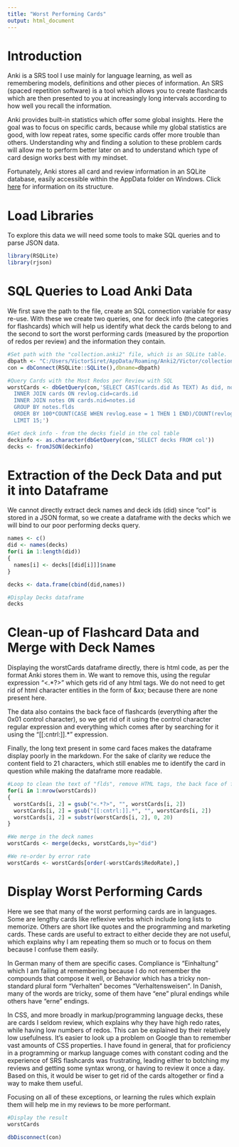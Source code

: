```yaml
---
title: "Worst Performing Cards"
output: html_document
---
```

<h1>Introduction</h1>

<p>Anki is a SRS tool I use mainly for language learning, as well as remembering models, definitions and other pieces of information. An SRS (spaced repetition software) is a tool which allows you to create flashcards which are then presented to you at increasingly long intervals according to how well you recall the information.</p>

<p>Anki provides built-in statistics which offer some global insights. Here the goal was to focus on specific cards, because while my global statistics are good, with low repeat rates, some specific cards offer more trouble than others. Understanding why and finding a solution to these problem cards will allow me to perform better later on and to understand which type of card design works best with my mindset.</p>

<p>Fortunately, Anki stores all card and review information in an SQLite database, easily accessible within the AppData folder on Windows. Click <a href="https://github.com/ankidroid/Anki-Android/wiki/Database-Structure">here</a> for information on its structure.</p>

<h1>Load Libraries</h1>

<p>To explore this data we will need some tools to make SQL queries and to parse JSON data.</p>
```r
library(RSQLite)
library(rjson)
```

<h1>SQL Queries to Load Anki Data</h1>
<p>We first save the path to the file, create an SQL connection variable for easy re-use. With these we create two queries, one for deck info (the categories for flashcards) which will help us identify what deck the cards belong to and the second to sort the worst performing cards (measured by the proportion of redos per review) and the information they contain.
```r
#Set path with the "collection.anki2" file, which is an SQLite table.
dbpath <- "C:/Users/VictorSiret/AppData/Roaming/Anki2/Victor/collection.anki2"
con = dbConnect(RSQLite::SQLite(),dbname=dbpath)

#Query Cards with the Most Redos per Review with SQL
worstCards <- dbGetQuery(con,'SELECT CAST(cards.did As TEXT) As did, notes.flds As Content, ROUND(CAST(COUNT(CASE WHEN revlog.ease = 1 THEN 1 END) AS float)/COUNT(revlog.ease),2) As RedoRate, COUNT(CASE WHEN revlog.ease = 1 THEN 1 END) As NumberRedo FROM revlog 
  INNER JOIN cards ON revlog.cid=cards.id
  INNER JOIN notes ON cards.nid=notes.id
  GROUP BY notes.flds
  ORDER BY 100*COUNT(CASE WHEN revlog.ease = 1 THEN 1 END)/COUNT(revlog.ease) DESC
  LIMIT 15;')

#Get deck info - from the decks field in the col table
deckinfo <- as.character(dbGetQuery(con,'SELECT decks FROM col'))
decks <- fromJSON(deckinfo)
```

<h1>Extraction of the Deck Data and put it into Dataframe</h1>

<p>We cannot directly extract deck names and deck ids (did) since "col" is stored in a JSON format, so we create a dataframe with the decks which we will bind to our poor performing decks query.</p>
```r
names <- c()
did <- names(decks)
for(i in 1:length(did))
{
  names[i] <- decks[[did[i]]]$name
}

decks <- data.frame(cbind(did,names))

#Display Decks dataframe
decks
```

<h1>Clean-up of Flashcard Data and Merge with Deck Names</h1>

<p>Displaying the worstCards dataframe directly, there is html code, as per the format Anki stores them in. We want to remove this, using the regular expression "&#60;.*?&#62;" which gets rid of any html tags. We do not need to get rid of html character entities in the form of &#38;xx; because there are none present here.</p>

<p>The data also contains the back face of flashcards (everything after the 0x01 control character), so we get rid of it using the control character regular expression and everything which comes after by searching for it using the "[[:cntrl:]].*" expression.</p>

<p>Finally, the long text present in some card faces makes the dataframe display poorly in the markdown. For the sake of clarity we reduce the content field to 21 characters, which still enables me to identify the card in question while making the dataframe more readable.</p>
```r
#Loop to clean the text of "flds", remove HTML tags, the back face of flashcards (everything after the 0x01 control character) and reduces the string length for it to fit better when we display the dataframe.
for(i in 1:nrow(worstCards))
{
  worstCards[i, 2] = gsub("<.*?>", "", worstCards[i, 2])
  worstCards[i, 2] = gsub("[[:cntrl:]].*", "", worstCards[i, 2])
  worstCards[i, 2] = substr(worstCards[i, 2], 0, 20)
}

#We merge in the deck names
worstCards <- merge(decks, worstCards,by="did")

#We re-order by error rate
worstCards <- worstCards[order(-worstCards$RedoRate),]
```

<h1>Display Worst Performing Cards</h1>

<p>Here we see that many of the worst performing cards are in languages. Some are lengthy cards like reflexive verbs which include long lists to memorize. Others are short like quotes and the programming and marketing cards. These cards are useful to extract to either decide they are not useful, which explains why I am repeating them so much or to focus on them because I confuse them easily.</p>

<p>In German many of them are specific cases. Compliance is "Einhaltung" which I am failing at remembering because I do not remember the compounds that compose it well, or Behavior which has a tricky non-standard plural form "Verhalten" becomes "Verhaltensweisen". In Danish, many of the words are tricky, some of them have "ene" plural endings while others have "erne" endings.</p>

<p>In CSS, and more broadly in markup/programming language decks, these are cards I seldom review, which explains why they have high redo rates, while having low numbers of redos. This can be explained by their relatively low usefulness. It's easier to look up a problem on Google than to remember vast amounts of CSS properties. I have found in general, that for proficiency in a programming or markup language comes with constant coding and the experience of SRS flashcards was frustrating, leading either to botching my reviews and getting some syntax wrong, or having to review it once a day. Based on this, it would be wiser to get rid of the cards altogether or find a way to make them useful.</p>

<p>Focusing on all of these exceptions, or learning the rules which explain them will help me in my reviews to be more performant.</p>
```r
#Display the result
worstCards
```


```r
dbDisconnect(con)
```
